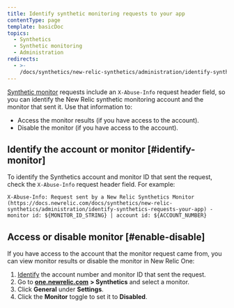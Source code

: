 ```yaml
---
title: Identify synthetic monitoring requests to your app
contentType: page
template: basicDoc
topics:
  - Synthetics
  - Synthetic monitoring
  - Administration
redirects:
  - >-
    /docs/synthetics/new-relic-synthetics/administration/identify-synthetics-requests-your-app/
---
```


[Synthetic monitor](/docs/synthetics/new-relic-synthetics/using-monitors/add-edit-monitors) requests include an `X-Abuse-Info` request header field, so you can identify the New Relic synthetic monitoring account and the monitor that sent it. Use that information to:

* Access the monitor results (if you have access to the account).
* Disable the monitor (if you have access to the account).

## Identify the account or monitor [#identify-monitor]

To identify the Synthetics account and monitor ID that sent the request, check the `X-Abuse-Info` request header field. For example:

```
X-Abuse-Info: Request sent by a New Relic Synthetics Monitor (https://docs.newrelic.com/docs/synthetics/new-relic-synthetics/administration/identify-synthetics-requests-your-app) - monitor id: ${MONITOR_ID_STRING} | account id: ${ACCOUNT_NUMBER}
```

## Access or disable monitor [#enable-disable]

If you have access to the account that the monitor request came from, you can view monitor results or disable the monitor in New Relic One:

1. [Identify](#identify-monitor) the account number and monitor ID that sent the request.
2. Go to [**one.newrelic.com**](http://one.newrelic.com/) **> Synthetics** and select a monitor.
3. Click **General** under **Settings**.
4. Click the **Monitor** toggle to set it to **Disabled**.
